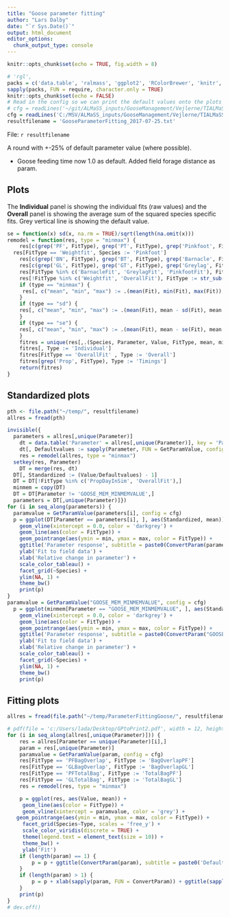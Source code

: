 ```yaml
---
title: "Goose parameter fitting"
author: "Lars Dalby"
date: "`r Sys.Date()`"
output: html_document
editor_options: 
  chunk_output_type: console
---
```





```r
knitr::opts_chunk$set(echo = TRUE, fig.width = 8)
```

```r
# 'rgl',
packs = c('data.table', 'ralmass', 'ggplot2', 'RColorBrewer', 'knitr',  'stringr', 'viridis', 'ggthemes')
sapply(packs, FUN = require, character.only = TRUE)
knitr::opts_chunk$set(echo = FALSE)
# Read in the config so we can print the default values onto the plots
# cfg = readLines('~/git/ALMaSS_inputs/GooseManagement/Vejlerne/TIALMaSSConfig.cfg')  #ubuntu
cfg = readLines('C:/MSV/ALMaSS_inputs/GooseManagement/Vejlerne/TIALMaSSConfig.cfg')  #win
resultfilename = 'GooseParameterFitting_2017-07-25.txt'


```

File: `r resultfilename` 

A round with +-25% of default parameter value (where possible).
    

* Goose feeding time now 1.0 as default. Added field forage distance as param. 

## Plots
The **Individual** panel is showing the individual fits (raw values) and the **Overall** panel is showing the average sum of the squared species specific fits. Grey vertical line is showing the default value.

```r
se = function(x) sd(x, na.rm = TRUE)/sqrt(length(na.omit(x)))
remodel = function(res, type = "minmax") {
	res[c(grep('PF', FitType), grep('PT', FitType), grep('Pinkfoot', FitType)), Species := 'Pinkfoot']
  res[FitType == 'Weightfit', Species := 'Pinkfoot']	
	res[c(grep('BN', FitType), grep('BT', FitType), grep('Barnacle', FitType)), Species := 'Barnacle']
	res[c(grep('GL', FitType), grep('GT', FitType), grep('Greylag', FitType)), Species := 'Greylag']
	res[FitType %in% c('BarnacleFit', 'GreylagFit', 'PinkfootFit'), FitType := 'OverallFit']
	res[!FitType %in% c('Weightfit', 'OverallFit'), FitType := str_sub(FitType, end = -3)]
	if (type == "minmax") {
	 res[, c("mean", "min", "max") := .(mean(Fit), min(Fit), max(Fit)), by = .(Parameter, Species, Value, FitType)] 
	}
	if (type == "sd") {
    res[, c("mean", "min", "max") := .(mean(Fit), mean - sd(Fit), mean + sd(Fit)), by = .(Parameter, Species, Value, FitType)]	  
	}
	if (type == "se") {
    res[, c("mean", "min", "max") := .(mean(Fit), mean - se(Fit), mean + se(Fit)), by = .(Parameter, Species, Value, FitType)]	  
	}
	fitres = unique(res[,.(Species, Parameter, Value, FitType, mean, min, max)])
	fitres[, Type := 'Individual']
	fitres[FitType == 'OverallFit' , Type := 'Overall']
	fitres[grep('Prop', FitType), Type := 'Timings']
	return(fitres)
}

```


## Standardized plots

```r
pth <- file.path("~/temp/", resultfilename)
allres = fread(pth) 	

invisible({
  parameters = allres[,unique(Parameter)]
 	dt = data.table('Parameter' = allres[,unique(Parameter)], key = 'Parameter')
 	dt[, Defaultvalues := sapply(Parameter, FUN = GetParamValue, config = cfg)]
 	res = remodel(allres, type = "minmax")
  setkey(res, Parameter)
 	DT = merge(res, dt)
  DT[, Standardized := (Value/Defaultvalues) - 1]
  DT = DT[!FitType %in% c('PropDayInSim', 'OverallFit'),]
  minmem = copy(DT)
  DT = DT[Parameter != 'GOOSE_MEM_MINMEMVALUE',]
  parameters = DT[,unique(Parameter)]})
for (i in seq_along(parameters)) {
  paramvalue = GetParamValue(parameters[i], config = cfg)
  p = ggplot(DT[Parameter == parameters[i], ], aes(Standardized, mean)) + 
    geom_vline(xintercept = 0.0, color = 'darkgrey') + 
    geom_line(aes(color = FitType)) + 
    geom_pointrange(aes(ymin = min, ymax = max, color = FitType)) +
    ggtitle('Parameter response', subtitle = paste0(ConvertParam(parameters[i]),' - default value: ', paramvalue)) +
    ylab('Fit to field data') +
    xlab('Relative change in parameter') +
    scale_color_tableau() +
    facet_grid(~Species) +
    ylim(NA, 1) +
    theme_bw()
    print(p)
}
paramvalue = GetParamValue("GOOSE_MEM_MINMEMVALUE", config = cfg)
  p = ggplot(minmem[Parameter == "GOOSE_MEM_MINMEMVALUE", ], aes(Standardized, mean)) + 
    geom_vline(xintercept = 0.0, color = 'darkgrey') + 
    geom_line(aes(color = FitType)) + 
    geom_pointrange(aes(ymin = min, ymax = max, color = FitType)) +
    ggtitle('Parameter response', subtitle = paste0(ConvertParam("GOOSE_MEM_MINMEMVALUE"),' - default value: ', paramvalue)) +
    ylab('Fit to field data') +
    xlab('Relative change in parameter') +
    scale_color_tableau() +
    facet_grid(~Species) +
    ylim(NA, 1) +
    theme_bw()
    print(p)
```

## Fitting plots

```r
allres = fread(file.path("~/temp/ParameterFittingGoose/", resultfilename)) 	

# pdf(file = 'c:/Users/lada/Desktop/GPtoPrint2.pdf', width = 12, height = 8)
for (i in seq_along(allres[,unique(Parameter)])) {
	res = allres[Parameter == unique(Parameter)[i],]
 	param = res[,unique(Parameter)]
 	paramvalue = GetParamValue(param, config = cfg)
	res[FitType == 'PFBagOverlap', FitType := 'BagOverlapPF']
	res[FitType == 'GLBagOverlap', FitType := 'BagOverlapGL']
	res[FitType == 'PFTotalBag', FitType := 'TotalBagPF']
	res[FitType == 'GLTotalBag', FitType := 'TotalBagGL']
	res = remodel(res, type = "minmax")

	p = ggplot(res, aes(Value, mean)) +
	 geom_line(aes(color = FitType)) + 
	 geom_vline(xintercept = paramvalue, color = 'grey') +
   geom_pointrange(aes(ymin = min, ymax = max, color = FitType)) + 
	 facet_grid(Species~Type, scales = 'free_y') + 
	 scale_color_viridis(discrete = TRUE) +
	 theme(legend.text = element_text(size = 10)) +
	 theme_bw() +
	 ylab('Fit')
	if (length(param) == 1) {
		p = p + ggtitle(ConvertParam(param), subtitle = paste0('Default value: ', paramvalue))
	}
	if (length(param) > 1) {
		p = p + xlab(sapply(param, FUN = ConvertParam)) + ggtitle(sapply(param, FUN = ConvertParam))
	}
	print(p)
}
# dev.off()
```
